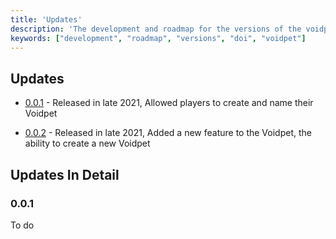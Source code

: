 ```yaml
---
title: 'Updates'
description: 'The development and roadmap for the versions of the voidpet.'
keywords: ["development", "roadmap", "versions", "doi", "voidpet"]
---
```



## Updates

- [0.0.1](#001) - Released in late 2021, Allowed players to create and name their Voidpet

- [0.0.2](#002) - Released in late 2021, Added a new feature to the Voidpet, the ability to create a new Voidpet

## Updates In Detail

### 0.0.1
 To do